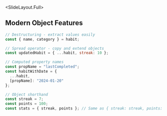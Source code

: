 
<SlideLayout.Full>
## Modern Object Features
<CodeDisplay >
  <File name="example.js">
    
```javascript
// Destructuring - extract values easily
const { name, category } = habit;

// Spread operator - copy and extend objects
const updatedHabit = { ...habit, streak: 10 };

// Computed property names
const propName = "lastCompleted";
const habitWithDate = {
  ...habit,
  [propName]: "2024-01-20"
};

// Object shorthand
const streak = 7;
const points = 100;
const stats = { streak, points }; // Same as { streak: streak, points: points }
```
    
  </File>
</CodeDisplay>
</SlideLayout.Full>